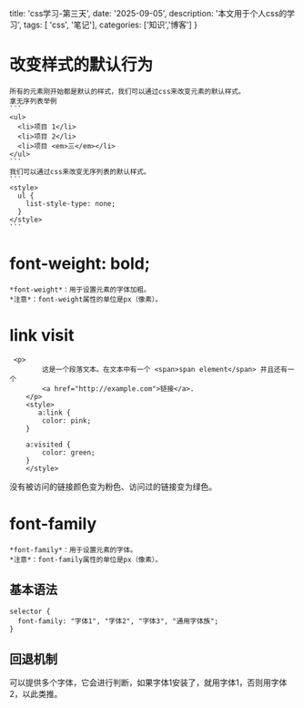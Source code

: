   title: 'css学习-第三天',
  date: '2025-09-05',
  description: '本文用于个人css的学习',
  tags: [ 'css', '笔记'],
  categories: ['知识','博客']
}

# 改变样式的默认行为
    所有的元素刚开始都是默认的样式，我们可以通过css来改变元素的默认样式。
    拿无序列表举例
    ```
    <ul>
      <li>项目 1</li>
      <li>项目 2</li>
      <li>项目 <em>三</em></li>
    </ul>
    ```
    我们可以通过css来改变无序列表的默认样式。
    ```
    <style>
      ul {
        list-style-type: none;
      }
    </style>
    ```
# font-weight: bold;
    *font-weight*：用于设置元素的字体加粗。
    *注意*：font-weight属性的单位是px（像素）。
# link visit
```
 <p>
        这是一个段落文本。在文本中有一个 <span>span element</span> 并且还有一个
        <a href="http://example.com">链接</a>.
    </p>
    <style>
       a:link {
        color: pink;
    }

    a:visited {
        color: green;
    }
    </style>
```
没有被访问的链接颜色变为粉色、访问过的链接变为绿色。
# font-family
    *font-family*：用于设置元素的字体。
    *注意*：font-family属性的单位是px（像素）。
## 基本语法
```
selector {
  font-family: "字体1", "字体2", "字体3", "通用字体族";
}
```
## 回退机制
 可以提供多个字体，它会进行判断，如果字体1安装了，就用字体1，否则用字体2，以此类推。